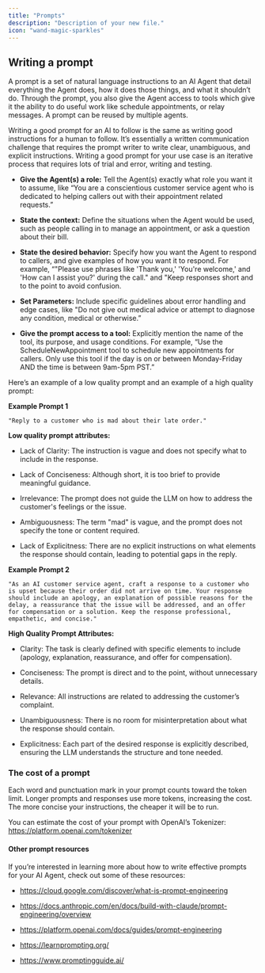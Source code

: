 ```yaml
---
title: "Prompts"
description: "Description of your new file."
icon: "wand-magic-sparkles"
---
```


## Writing a prompt

A prompt is a set of natural language instructions to an AI Agent that detail everything the Agent does, how it does those things, and what it shouldn’t do. Through the prompt, you also give the Agent access to tools which give it the ability to do useful work like schedule appointments, or relay messages. A prompt can be reused by multiple agents.

Writing a good prompt for an AI to follow is the same as writing good instructions for a human to follow. It’s essentially a written communication challenge that requires the prompt writer to write clear, unambiguous, and explicit instructions. Writing a good prompt for your use case is an iterative process that requires lots of trial and error, writing and testing. 

* **Give the Agent(s) a role:** Tell the Agent(s) exactly what role you want it to assume, like “You are a conscientious customer service agent who is dedicated to helping callers out with their appointment related requests.”

* **State the context:** Define the situations when the Agent would be used, such as people calling in to manage an appointment, or ask a question about their bill.

* **State the desired behavior:** Specify how you want the Agent to respond to callers, and give examples of how you want it to respond. For example, “"Please use phrases like 'Thank you,' 'You're welcome,' and 'How can I assist you?' during the call." and "Keep responses short and to the point to avoid confusion.  

* **Set Parameters:** Include specific guidelines about error handling and edge cases, like "Do not give out medical advice or attempt to diagnose any condition, medical or otherwise.” 

* **Give the prompt access to a tool:** Explicitly mention the name of the tool, its purpose, and usage conditions. For example, “Use the ScheduleNewAppointment tool to schedule new appointments for callers. Only use this tool if the day is on or between Monday-Friday AND the time is between 9am-5pm PST.” 

Here’s an example of a low quality prompt and an example of a high quality prompt:

**Example Prompt 1**

`"Reply to a customer who is mad about their late order."`

**Low quality prompt attributes:**

* Lack of Clarity: The instruction is vague and does not specify what to include in the response.

* Lack of Conciseness: Although short, it is too brief to provide meaningful guidance.

* Irrelevance: The prompt does not guide the LLM on how to address the customer's feelings or the issue.

* Ambiguousness: The term "mad" is vague, and the prompt does not specify the tone or content required.

* Lack of Explicitness: There are no explicit instructions on what elements the response should contain, leading to potential gaps in the reply.

**Example Prompt 2**

`"As an AI customer service agent, craft a response to a customer who is upset because their order did not arrive on time. Your response should include an apology, an explanation of possible reasons for the delay, a reassurance that the issue will be addressed, and an offer for compensation or a solution. Keep the response professional, empathetic, and concise."`

**High Quality Prompt Attributes:**

* Clarity: The task is clearly defined with specific elements to include (apology, explanation, reassurance, and offer for compensation).

* Conciseness: The prompt is direct and to the point, without unnecessary details.

* Relevance: All instructions are related to addressing the customer’s complaint.

* Unambiguousness: There is no room for misinterpretation about what the response should contain.

* Explicitness: Each part of the desired response is explicitly described, ensuring the LLM understands the structure and tone needed.

### The cost of a prompt

Each word and punctuation mark in your prompt counts toward the token limit. Longer prompts and responses use more tokens, increasing the cost. The more concise your instructions, the cheaper it will be to run. 

You can estimate the cost of your prompt with OpenAI’s Tokenizer: [<u>https://platform.openai.com/tokenizer</u>](https://platform.openai.com/tokenizer)

#### Other prompt resources

If you’re interested in learning more about how to write effective prompts for your AI Agent, check out some of these resources:

* [<u>https://cloud.google.com/discover/what-is-prompt-engineering</u>](https://cloud.google.com/discover/what-is-prompt-engineering)

* [<u>https://docs.anthropic.com/en/docs/build-with-claude/prompt-engineering/overview</u>](https://docs.anthropic.com/en/docs/build-with-claude/prompt-engineering/overview) 

* [<u>https://platform.openai.com/docs/guides/prompt-engineering</u>](https://platform.openai.com/docs/guides/prompt-engineering)

* [<u>https://learnprompting.org/</u>](https://learnprompting.org/)

* [<u>https://www.promptingguide.ai/</u>](https://www.promptingguide.ai/)
